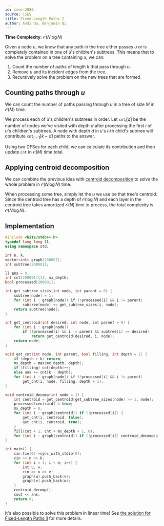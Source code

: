 ---
id: cses-2080
source: CSES
title: Fixed-Length Paths I
author: Andi Qu, Benjamin Qi
---

**Time Complexity:** $\mathcal O(N \log N)$

Given a node $u$, we know that any path in the tree either passes $u$ or is
completely contained in one of $u$'s children's subtrees. This means that to
solve the problem on a tree containing $u$, we can:

1. Count the number of paths of length $k$ that pass through $u$.
2. Remove $u$ and its incident edges from the tree.
3. Recursively solve the problem on the new trees that are formed.

## Counting paths through $u$

We can count the number of paths passing through $u$ in a tree of size $M$ in
$\mathcal O(M)$ time.

We process each of $u$'s children's subtrees in order. Let $\texttt{cnt}_i[d]$
be the number of nodes we've visited with depth $d$ after processing the first
$i$ of $u$'s children's subtrees. A node with depth $d$ in $u$'s $i$-th child's
subtree will contribute $\texttt{cnt}_{i - 1}[k - d]$ paths to the answer.

Using two DFSes for each child, we can calculate its contribution and then
update $\texttt{cnt}$ in $\mathcal O(M)$ time total.

## Applying centroid decomposition

We can combine the previous idea with [centroid decomposition](/plat/centroid)
to solve the whole problem in $\mathcal O(N \log N)$ time.

When processing some tree, simply let the $u$ we use be that tree's centroid.
Since the centroid tree has a depth of $\mathcal O(\log N)$ and each layer in
the centroid tree takes amortized $\mathcal O(N)$ time to process, the total
complexity is $\mathcal O(N \log N)$.

## Implementation

<LanguageSection>

<CPPSection>

```cpp
#include <bits/stdc++.h>
typedef long long ll;
using namespace std;

int n, k;
vector<int> graph[200001];
int subtree[200001];

ll ans = 0;
int cnt[200001]{1}, mx_depth;
bool processed[200001];

int get_subtree_sizes(int node, int parent = 0) {
	subtree[node] = 1;
	for (int i : graph[node]) if (!processed[i] && i != parent)
		subtree[node] += get_subtree_sizes(i, node);
	return subtree[node];
}

int get_centroid(int desired, int node, int parent = 0) {
	for (int i : graph[node])
		if (!processed[i] && i != parent && subtree[i] >= desired)
			return get_centroid(desired, i, node);
	return node;
}

void get_cnt(int node, int parent, bool filling, int depth = 1) {
	if (depth > k) return;
	mx_depth = max(mx_depth, depth);
	if (filling) cnt[depth]++;
	else ans += cnt[k - depth];
	for (int i : graph[node]) if (!processed[i] && i != parent)
		get_cnt(i, node, filling, depth + 1);
}

void centroid_decomp(int node = 1) {
	int centroid = get_centroid(get_subtree_sizes(node) >> 1, node);
	processed[centroid] = true;
	mx_depth = 0;
	for (int i : graph[centroid]) if (!processed[i]) {
		get_cnt(i, centroid, false);
		get_cnt(i, centroid, true);
	}
	fill(cnt + 1, cnt + mx_depth + 1, 0);
	for (int i : graph[centroid]) if (!processed[i]) centroid_decomp(i);
}

int main() {
	cin.tie(0)->sync_with_stdio(0);
	cin >> n >> k;
	for (int i = 1; i < n; i++) {
		int u, v;
		cin >> u >> v;
		graph[u].push_back(v);
		graph[v].push_back(u);
	}
	centroid_decomp();
	cout << ans;
	return 0;
}
```

</CPPSection>

</LanguageSection>

<Info title="Bonus Solution">

It's also possible to solve this problem in linear time! See
[the solution for Fixed-Length Paths II](/problems/cses-2081-fixed-length-paths-ii/solution)
for more details.

</Info>
